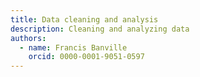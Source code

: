 ```yaml
---
title: Data cleaning and analysis
description: Cleaning and analyzing data
authors:
  - name: Francis Banville
    orcid: 0000-0001-9051-0597
---
```


